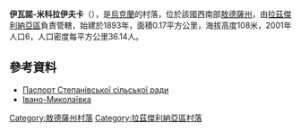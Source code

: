 {{coord|46|45|36|N|30|3|1|E|scale:30000|display=title}}

'''伊瓦諾-米科拉伊夫卡'''（{{lang-uk|Івано-Миколаївка}}），是[[烏克蘭|烏克蘭]]的村落，位於該國西南部[[敖德薩州|敖德薩州]]，由[[拉茲傑利納亞區|拉茲傑利納亞區]]負責管轄，始建於1893年，面積0.17平方公里，海拔高度108米，2001年人口6，人口密度每平方公里36.14人。

==參考資料==
*[http://rozdilna-rda.odessa.gov.ua/files/rozdilna-rda/files/PASPORT/pasportstepan_vs_ko_s_l_s_ko_radi_na_01_01_2016r.pdf Паспорт Степанівської сільської ради] {{Wayback|url=http://rozdilna-rda.odessa.gov.ua/files/rozdilna-rda/files/PASPORT/pasportstepan_vs_ko_s_l_s_ko_radi_na_01_01_2016r.pdf |date=20190222182409 }}
* [http://w1.c1.rada.gov.ua/pls/z7502/A005?rf7571=23094 Івано-Миколаївка]{{dead link|date=2017年11月 |bot=InternetArchiveBot |fix-attempted=yes }}

{{DEFAULTSORT:Івано-Миколаївка}}
[[Category:敖德薩州村落|Category:敖德薩州村落]]
[[Category:拉茲傑利納亞區村落|Category:拉茲傑利納亞區村落]]


{{Odessa-geo-stub}}